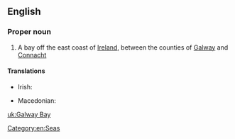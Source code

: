 ==English==
{{wikipedia}}

===Proper noun===
{{en-proper noun|head=[[Galway]] [[bay|Bay]]}}

# A bay off the east coast of [[Ireland]], between the counties of [[Galway]] and [[Connacht]]

====Translations====
{{trans-top|bay}}
* Irish: {{t|ga|Bá na Gaillimhe|f}}
{{trans-mid}}
* Macedonian: {{t|mk|Голвејски Залив|m|tr=Gólvejski Záliv|sc=Cyrl}}
{{trans-bottom}}

[[Category:en:Seas]]

[[uk:Galway Bay]]